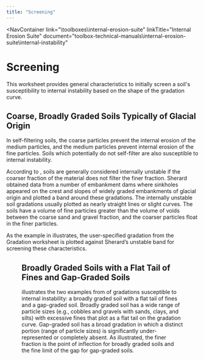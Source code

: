 ```yaml
---
title: "Screening"
---
```



<NavContainer 
  link="\toolboxes\internal-erosion-suite"
  linkTitle="Internal Erosion Suite"
  document="toolbox-technical-manuals\internal-erosion-suite\internal-instability"
></NavContainer>

# Screening

This worksheet provides general characteristics to initially screen a soil's susceptibility to internal instability based on the shape of the
gradation curve.

## Coarse, Broadly Graded Soils Typically of Glacial Origin

In self-filtering soils, the coarse particles prevent the internal erosion of the medium particles, and the medium particles prevent internal erosion
of the fine particles. Soils which potentially do not self-filter are also susceptible to internal instability.

According to <Citation citationKey="Sherard1979" />, soils are generally considered internally unstable if the coarser fraction of the material does
not filter the finer fraction. Sherard obtained data from a number of embankment dams where sinkholes appeared on the crest and slopes of widely
graded embankments of glacial origin and plotted a band around these gradations. The internally unstable soil gradations usually plotted as nearly
straight lines or slight curves. The soils have a volume of fine particles greater than the volume of voids between the coarse sand and gravel
fraction, and the coarser particles float in the finer particles.

As the example in <FigReference figKey="figure-18" /> illustrates, the user-specified gradation from the Gradation worksheet is plotted against
Sherard’s unstable band for screening these characteristics.

<Figure
  figKey="figure-18"
  src="figures\toolbox-technical-manuals\internal-erosion-suite\internal-instability\v1.0\figures\figure18.png"
  alt="Soils susceptible to internal instability (adapted from Burenkova 1993)."
  caption="Soils susceptible to internal instability (adapted from Burenkova 1993)."
/>

## Broadly Graded Soils with a Flat Tail of Fines and Gap-Graded Soils

<FigReference figKey="figure-19" /> illustrates the two examples from <Citation citationKey="Fell2008" /> of gradations susceptible to internal
instability: a broadly graded soil with a flat tail of fines and a gap-graded soil. Broadly graded soil has a wide range of particle sizes (e.g.,
cobbles and gravels with sands, clays, and silts) with excessive fines that plot as a flat tail on the gradation curve. Gap-graded soil has a broad
gradation in which a distinct portion (range of particle sizes) is significantly under-represented or completely absent. As illustrated, the finer
fraction is the point of inflection for broadly graded soils and the fine limit of the gap for gap-graded soils.

<Figure
  figKey="figure-19"
  src="figures\toolbox-technical-manuals\internal-erosion-suite\internal-instability\v1.0\figures\figure19.png"
  alt="Burenkova Method worksheet: Particle-size analysis."
  caption="Burenkova Method worksheet: Particle-size analysis."
/>

<CitationFootnote />